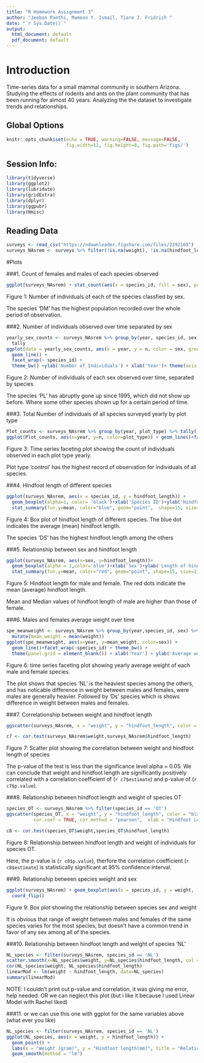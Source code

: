 ```yaml
---
title: "R Homework Assignment 3"
author: "Jeeban Panthi, Mamoon Y. Ismail, Tiare J. Fridrich "
date: "`r Sys.Date()`"
output:
  html_document: default
  pdf_document: default
---
```


# Introduction

Time-series data for a small mammal community in southern Arizona. Studying the effects of rodents and ants on the plant community that has been running for almost 40 years. Analyzing the the dataset to investigate trends and relationships. 

## Global Options

```r
knitr::opts_chunk$set(echo = TRUE, warning=FALSE, message=FALSE,
                      fig.width=12, fig.height=8, fig.path='figs/')
```


## Session Info:

```r
library(tidyverse)
library(ggplot2)
library(lubridate)
library(gridExtra)
library(dplyr)
library(ggpubr)
library(Hmisc)
```

## Reading Data

```r
surveys <- read_csv("https://ndownloader.figshare.com/files/2292169")
surveys_NAsrem <- surveys %>% filter(!is.na(weight), !is.na(hindfoot_length), !is.na(sex), species_id != "")
```

#Plots

###1. Count of females and males of each species observed 
```r
ggplot(surveys_NAsrem) + stat_count(aes(x = species_id, fill = sex), position = "dodge")+ylab('Number of individuals recorded')+xlab('Species ID')+theme(axis.text.x = element_text(angle = 90))
```
Figure 1: Number of individuals of each of the species classfied by sex.

The species 'DM' has the highest population recorded over the whole period of observation.


###2. Number of individuals observed over time separated by sex 
```r
yearly_sex_counts <- surveys_NAsrem %>% group_by(year, species_id, sex) %>%
  tally
ggplot(data = yearly_sex_counts, aes(x = year, y = n, color = sex, group = sex)) +
  geom_line() +
  facet_wrap(~ species_id) +
  theme_bw() +ylab('Number of Individuals') + xlab('Year')+ theme(axis.text.x = element_text(angle = 90))
```
Figure 2: Number of individuals of each sex observed over time, separated by species

The species 'PL' has abruptly gone up since 1995, which did not show up before. Where some other species shown up for a certain period of time. 

###3. Total Number of individuals of all species surveyed yearly by plot type
```r
Plot_counts <- surveys_NAsrem %>% group_by(year, plot_type) %>% tally()
ggplot(Plot_counts, aes(x=year, y=n, color=plot_type)) + geom_line()+facet_wrap(~plot_type)
```
Figure 3: Time series faceting plot showing the count of individuals observed in each plot type yearly.

Plot type 'control' has the highest record of observation for individuals of all species.

###4.	Hindfoot length of different species
```r
ggplot(surveys_NAsrem, aes(x = species_id, y = hindfoot_length)) +
  geom_boxplot(alpha=1, color= 'black')+xlab('Species ID')+ylab('Hindfoot length (mm)')+
  stat_summary(fun.y=mean, color="blue", geom="point",  shape=15, size=1,show_guide = T,show.legend = T)+ theme(axis.text.x = element_text(angle = 90))
```
Figure 4: Box plot of hindfoot length of different species. The blue dot indicates the average (mean) hindfoot length.

The species 'DS' has the highest hindfoot length among the others

###5. Relationship between sex and hindfoot length
```r
ggplot(surveys_NAsrem, aes(x=sex, y=hindfoot_length))+
  geom_boxplot(alpha = 1,color='blue')+xlab('Sex')+ylab('Length of hindfoot (inch)')+
  stat_summary(fun.y=mean, color="red", geom="point", shape=15, size=1,show_guide = T, show.legend = T) + theme_bw()
```
Figure 5: Hindfoot length for male and female. The red dots indicate the mean (average) hindfoot length. 

Mean and Median values of hindfoot length of male are higher than those of female.

###6. Males and females average weight over time
```r
spe_meanweight <- surveys_NAsrem %>% group_by(year,species_id, sex) %>%
  mutate(mean_weight = mean(weight))
ggplot(spe_meanweight, aes(x=year, y=mean_weight, color=sex)) +
  geom_line()+facet_wrap(~species_id) + theme_bw() +
  theme(panel.grid = element_blank()) + xlab('Year') + ylab('Average weight (gram)') + theme(axis.text.x = element_text(colour = "grey20", size = 10, angle = 90, hjust = 0.5, vjust = 0.5))
```
Figure 6: time series faceting plot showing yearly average weight of each male and female species.

The plot shows that species 'NL' is the heaviest species among the others, and has noticable difference in weight between males and females, were males are generally heavier. Followed by 'Ds' species which is  shows difference in weight between males and females. 

###7. Correlationship between weight and hindfoot length
```r
ggscatter(surveys_NAsrem, x = "weight", y = "hindfoot_length", color = "black", shape = 21, size = 2, add = "reg.line", conf.int = TRUE, cor.coef = TRUE, cor.method = "pearson",  xlab = "Hindfoot Length (mm)", ylab = "Weight (gram)")

c7 <- cor.test(surveys_NAsrem$weight,surveys_NAsrem$hindfoot_length)
```
Figure 7: Scatter plot showing the correlation between weight and hindfoot length of species

The p-value of the test is less than the significance level alpha = 0.05. We can conclude that weight and hindfoot length are significantly positively correlated with a correlation coefficient of (`r c7$estimate`) and p-value of (`r c7$p.value`).

###8. Relationship between hindfoot length and weight of species OT
```r
species_OT <- surveys_NAsrem %>% filter(species_id == 'OT')
ggscatter(species_OT, x = "weight", y = "hindfoot_length", color = "black", shape = 21, size = 2, add = "reg.line", conf.int = TRUE, 
          cor.coef = TRUE, cor.method = "pearson",  xlab = "Hindfoot Length (mm)", ylab = "Weight (gram)")

c8 <- cor.test(species_OT$weight,species_OT$hindfoot_length)
```
Figure 8: Relationship between hindfoot length and weight of individuals for species OT. 

Here, the p-value is (`r c8$p.value`), therfore the correlation coefficient (`r c8$estimate`) is statistically significant at 95% confidence interval.

###9. Relationship between species weight and sex
```r
ggplot(surveys_NAsrem) + geom_boxplot(aes(x = species_id, y = weight, fill = sex)) +
  coord_flip()
```
Figure 9: Box plot showing the relationship between species sex and weight

It is obvious that range of weight between males and females of the same species varies for the most species, but doesn't have a common trend in favor of any sex among all of the species. 

###10. Relationship between hindfoot length and weight of species 'NL'
```r
NL_species <- filter(surveys_NAsrem, species_id == 'NL')
scatter.smooth(x=NL_species$weight, y=NL_species$hindfoot_length, col = "blue", xlab = "wieght", ylab = "Hingfoot_length", main="Weight(gram) ~ hindfoot_length(mm)")
cor(NL_species$weight, NL_species$hindfoot_length)
linearMod <- lm(weight ~ hindfoot_length, data=NL_species)
summary(linearMod)

```
NOTE: I couldn't print out p-value and correlation, it was giving me error, help needed.
OR we can neglect this plot (but i like it because I used Linear Model with Rachel liked)


###11. or we can use this one with ggplot for the same variables above (what ever you like)
```r
NL_species <- filter(surveys_NAsrem, species_id == 'NL')
ggplot(NL_species, aes(x = weight, y = hindfoot_length)) +
  geom_point() +
  labs(x = "Weight (gram)", y = "Hindfoot length(mm)", title = "Relationship between weight and hindfoot length") +  
  geom_smooth(method = "lm")
```

